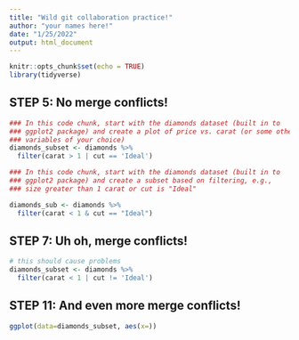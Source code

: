 ```yaml
---
title: "Wild git collaboration practice!"
author: "your names here!"
date: "1/25/2022"
output: html_document
---
```


```r
knitr::opts_chunk$set(echo = TRUE)
library(tidyverse)
```

## STEP 5: No merge conflicts!

```r
### In this code chunk, start with the diamonds dataset (built in to
### ggplot2 package) and create a plot of price vs. carat (or some other
### variables of your choice)
diamonds_subset <- diamonds %>% 
  filter(carat > 1 | cut == 'Ideal')

```

```r
### In this code chunk, start with the diamonds dataset (built in to
### ggplot2 package) and create a subset based on filtering, e.g., 
### size greater than 1 carat or cut is "Ideal"

diamonds_sub <- diamonds %>% 
  filter(carat < 1 & cut == "Ideal")

```

## STEP 7: Uh oh, merge conflicts!

```r
# this should cause problems
diamonds_subset <- diamonds %>% 
  filter(carat < 1 | cut != 'Ideal')

```

## STEP 11: And even more merge conflicts!

```r
ggplot(data=diamonds_subset, aes(x=))


```
